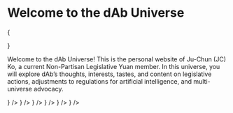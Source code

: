 
# Welcome to the dAb Universe

{<div className="w-full aspect-square sm:aspect-video relative my-5 rounded-lg overflow-hidden">
<spline-viewer
className="absolute inset-0"
loading-anim-type="spinner-big-light"
url="https://prod.spline.design/XpiiBrX-wdVvPksO/scene.splinecode" />

</div>}

Welcome to the dAb Universe! This is the personal website of Ju-Chun (JC) Ko, a current Non-Partisan Legislative Yuan member. In this universe, you will explore dAb’s thoughts, interests, tastes, and content on legislative actions, adjustments to regulations for artificial intelligence, and multi-universe advocacy.

<Cards>
  <Card href="/docs/manual" title="dAb User Guide" icon={<BookOpenText strokeWidth={1} />} />
  <Card href="/docs/act" title="Legislative Actions" icon={<Scale strokeWidth={1} />} />
  <Card href="/docs/keyword" title="Glossary" icon={<BookA strokeWidth={1} />} />
  <Card href="/docs/tools" title="Tool Overview" icon={<DraftingCompass strokeWidth={1} />} />
  <Card href="/docs/contact" title="Contact dAb" icon={<Send strokeWidth={1} />} />
  <Card href="/docs/media" title="Media Coverage" icon={<Newspaper strokeWidth={1} />} />
</Cards>
